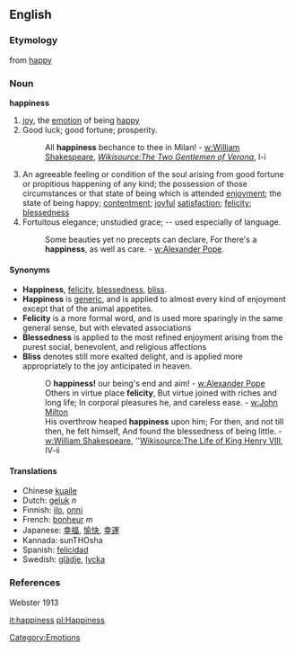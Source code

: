 ==English==
===Etymology===
from [[happy]]
===Noun===
'''happiness'''
#[[joy]], the [[emotion]] of being [[happy]]
#Good luck; good fortune; prosperity.
#:All '''happiness''' bechance to thee in Milan! - [[w:William Shakespeare]], ''[[Wikisource:The Two Gentlemen of Verona]]'', I-i
#An agreeable feeling or condition of the soul arising from good fortune or propitious happening of any kind; the possession of those circumstances or that state of being which is attended [[enjoyment]]; the state of being happy; [[contentment]]; [[joyful]] [[satisfaction]]; [[felicity]]; [[blessedness]]
#Fortuitous elegance; unstudied grace; -- used especially of language.
#: Some beauties yet no precepts can declare, For there's a '''happiness''', as well as care. - [[w:Alexander Pope]].

====Synonyms====
*'''Happiness''', [[felicity]], [[blessedness]], [[bliss]]. 
*'''Happiness''' is [[generic]], and is applied to almost every kind of enjoyment except that of the animal appetites.
*'''Felicity''' is a more formal word, and is used more sparingly in the same general sense, but with elevated associations
*'''Blessedness''' is applied to the most refined enjoyment arising from the purest social, benevolent, and religious affections
*'''Bliss''' denotes still more exalted delight, and is applied more appropriately to the joy anticipated in heaven.
*:O '''happiness!''' our being's end and aim! - [[w:Alexander Pope]]
*:Others in virtue place '''felicity''', But virtue joined with riches and long life; In corporal pleasures he, and careless ease. - [[w:John Milton]]
*:His overthrow heaped '''happiness''' upon him; For then, and not till then, he felt himself, And found the blessedness of being little. - [[w:William Shakespeare]], ''[[Wikisource:The Life of King Henry VIII]], IV-ii

====Translations====
*Chinese [[kuaile]]
*Dutch: [[geluk]] ''n''
*Finnish: [[ilo]], [[onni]]
*French: [[bonheur]] ''m''
*Japanese: [[幸福]], [[愉快]], [[幸運]]
*Kannada: sunTHOsha
*Spanish: [[felicidad]]
*Swedish: [[glädje]], [[lycka]]

[[Category:Emotions]]

===References===
Webster 1913

[[it:happiness]]
[[pl:Happiness]]